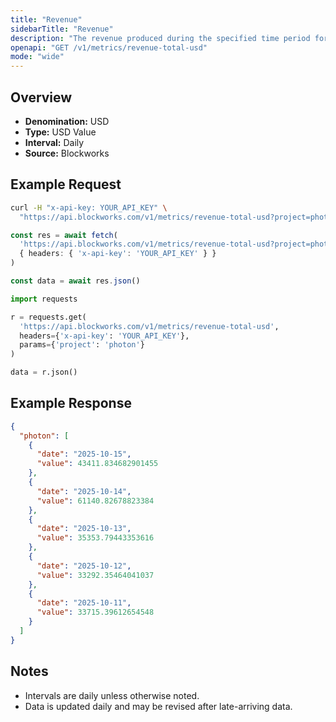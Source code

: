 ```yaml
---
title: "Revenue"
sidebarTitle: "Revenue"
description: "The revenue produced during the specified time period for given project."
openapi: "GET /v1/metrics/revenue-total-usd"
mode: "wide"
---
```


## Overview

- **Denomination:** USD
- **Type:** USD Value
- **Interval:** Daily
- **Source:** Blockworks

## Example Request

<CodeGroup>

```bash cURL
curl -H "x-api-key: YOUR_API_KEY" \
  "https://api.blockworks.com/v1/metrics/revenue-total-usd?project=photon"
```

```typescript TypeScript
const res = await fetch(
  'https://api.blockworks.com/v1/metrics/revenue-total-usd?project=photon',
  { headers: { 'x-api-key': 'YOUR_API_KEY' } }
)

const data = await res.json()
```

```python Python
import requests

r = requests.get(
  'https://api.blockworks.com/v1/metrics/revenue-total-usd',
  headers={'x-api-key': 'YOUR_API_KEY'},
  params={'project': 'photon'}
)

data = r.json()
```

</CodeGroup>

## Example Response

```json
{
  "photon": [
    {
      "date": "2025-10-15",
      "value": 43411.834682901455
    },
    {
      "date": "2025-10-14",
      "value": 61140.82678823384
    },
    {
      "date": "2025-10-13",
      "value": 35353.79443353616
    },
    {
      "date": "2025-10-12",
      "value": 33292.35464041037
    },
    {
      "date": "2025-10-11",
      "value": 33715.39612654548
    }
  ]
}
```

## Notes
- Intervals are daily unless otherwise noted.
- Data is updated daily and may be revised after late-arriving data.